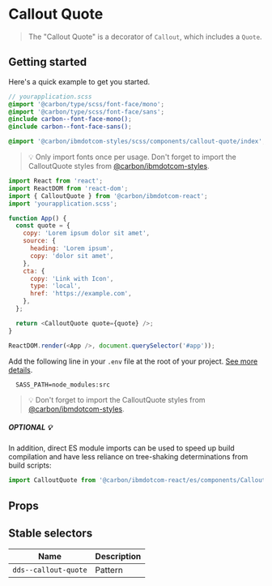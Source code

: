 
# Callout Quote

> The "Callout Quote" is a decorator of `Callout`, which includes a `Quote`.

## Getting started

Here's a quick example to get you started.

```scss
// yourapplication.scss
@import '@carbon/type/scss/font-face/mono';
@import '@carbon/type/scss/font-face/sans';
@include carbon--font-face-mono();
@include carbon--font-face-sans();

@import '@carbon/ibmdotcom-styles/scss/components/callout-quote/index';
```

> 💡 Only import fonts once per usage. Don't forget to import the CalloutQuote
> styles from
> [@carbon/ibmdotcom-styles](https://github.com/carbon-design-system/carbon-for-ibm-dotcom/blob/v1/packages/styles).

```javascript
import React from 'react';
import ReactDOM from 'react-dom';
import { CalloutQuote } from '@carbon/ibmdotcom-react';
import 'yourapplication.scss';

function App() {
  const quote = {
    copy: 'Lorem ipsum dolor sit amet',
    source: {
      heading: 'Lorem ipsum',
      copy: 'dolor sit amet',
    },
    cta: {
      copy: 'Link with Icon',
      type: 'local',
      href: 'https://example.com',
    },
  };

  return <CalloutQuote quote={quote} />;
}

ReactDOM.render(<App />, document.querySelector('#app'));
```

Add the following line in your `.env` file at the root of your project.
[See more details](https://github.com/carbon-design-system/carbon-for-ibm-dotcom/tree/v1/packages/styles#usage).

```
  SASS_PATH=node_modules:src
```

> 💡 Don't forget to import the CalloutQuote styles from
> [@carbon/ibmdotcom-styles](https://github.com/carbon-design-system/carbon-for-ibm-dotcom/blob/v1/packages/styles).

##### OPTIONAL 💡

In addition, direct ES module imports can be used to speed up build compilation and have less reliance on tree-shaking determinations from build scripts:

````js
import CalloutQuote from '@carbon/ibmdotcom-react/es/components/CalloutQuote/CalloutQuote';
````

## Props

<Props of={CalloutQuote} />

## Stable selectors

| Name                 | Description |
| -------------------- | ----------- |
| `dds--callout-quote` | Pattern     |

<Description markdown={contributing} />
